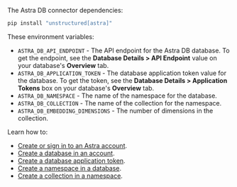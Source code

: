 The Astra DB connector dependencies:

```bash CLI, Python
pip install "unstructured[astra]"
```

These environment variables:

- `ASTRA_DB_API_ENDPOINT` - The API endpoint for the Astra DB database. To get the endpoint, see the **Database Details > API Endpoint** value on your database's **Overview** tab.
- `ASTRA_DB_APPLICATION_TOKEN` - The database application token value for the database. To get the token, see the **Database Details > Application Tokens** box on your database's **Overview** tab.
- `ASTRA_DB_NAMESPACE` - The name of the namespace for the database.
- `ASTRA_DB_COLLECTION` - The name of the collection for the namespace. 
- `ASTRA_DB_EMBEDDING_DIMENSIONS` - The number of dimensions in the collection.

Learn how to:

- [Create or sign in to an Astra account](https://astra.datastax.com/).
- [Create a database in an account](https://docs.datastax.com/en/astra-db-classic/databases/manage-create.html).
- [Create a database application token](https://docs.datastax.com/en/astra-db-serverless/administration/manage-application-tokens.html).
- [Create a namespace in a database](https://docs.datastax.com/en/astra-db-serverless/databases/manage-namespaces.html#create-namespace).
- [Create a collection in a namespace](https://docs.datastax.com/en/astra-db-serverless/databases/manage-collections.html#create-collection).